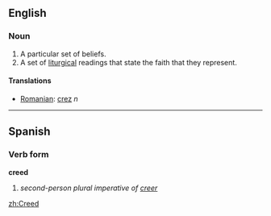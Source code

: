 ==English==

===Noun===
#A particular set of beliefs.
#A set of [[liturgical]] readings that state the faith that they represent.
====Translations====
*[[Romanian]]: [[crez]] ''n''

----

==Spanish==
===Verb form===
'''creed'''

# ''second-person plural imperative of [[creer]]''

[[zh:Creed]]